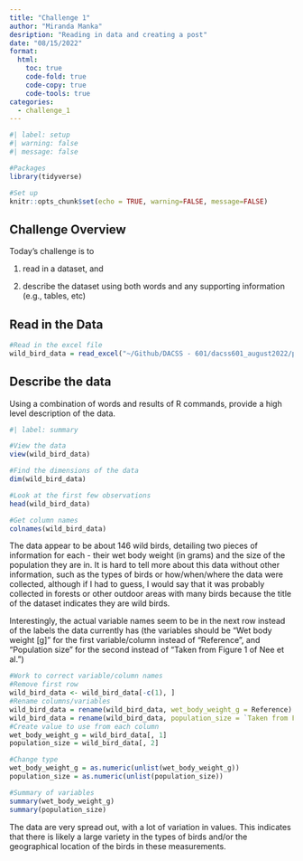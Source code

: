 ```yaml
---
title: "Challenge 1"
author: "Miranda Manka"
desription: "Reading in data and creating a post"
date: "08/15/2022"
format:
  html:
    toc: true
    code-fold: true
    code-copy: true
    code-tools: true
categories:
  - challenge_1
---
```


```r
#| label: setup
#| warning: false
#| message: false

#Packages
library(tidyverse)

#Set up
knitr::opts_chunk$set(echo = TRUE, warning=FALSE, message=FALSE)

```

## Challenge Overview

Today's challenge is to

1)  read in a dataset, and

2)  describe the dataset using both words and any supporting information (e.g., tables, etc)

## Read in the Data

```r
#Read in the excel file
wild_bird_data = read_excel("~/Github/DACSS - 601/dacss601_august2022/posts/_data/wild_bird_data.xlsx")
```


## Describe the data

Using a combination of words and results of R commands, provide a high level description of the data.


```r
#| label: summary

#View the data
view(wild_bird_data)

#Find the dimensions of the data
dim(wild_bird_data)

#Look at the first few observations
head(wild_bird_data)

#Get column names
colnames(wild_bird_data)

```

The data appear to be about 146 wild birds, detailing two pieces of information for each - their wet body weight (in grams) and the size of the population they are in. It is hard to tell more about this data without other information, such as the types of birds or how/when/where the data were collected, although if I had to guess, I would say that it was probably collected in forests or other outdoor areas with many birds because the title of the dataset indicates they are wild birds.

Interestingly, the actual variable names seem to be in the next row instead of the labels the data currently has (the variables should be "Wet body weight [g]" for the first variable/column instead of "Reference", and "Population size" for the second instead of "Taken from Figure 1 of Nee et al.")

```r
#Work to correct variable/column names
#Remove first row
wild_bird_data <- wild_bird_data[-c(1), ]
#Rename columns/variables
wild_bird_data = rename(wild_bird_data, wet_body_weight_g = Reference)
wild_bird_data = rename(wild_bird_data, population_size = `Taken from Figure 1 of Nee et al.`)
#Create value to use from each column
wet_body_weight_g = wild_bird_data[, 1]
population_size = wild_bird_data[, 2]

#Change type
wet_body_weight_g = as.numeric(unlist(wet_body_weight_g))
population_size = as.numeric(unlist(population_size))

#Summary of variables
summary(wet_body_weight_g)
summary(population_size)

```
The data are very spread out, with a lot of variation in values. This indicates that there is likely a large variety in the types of birds and/or the geographical location of the birds in these measurements.

